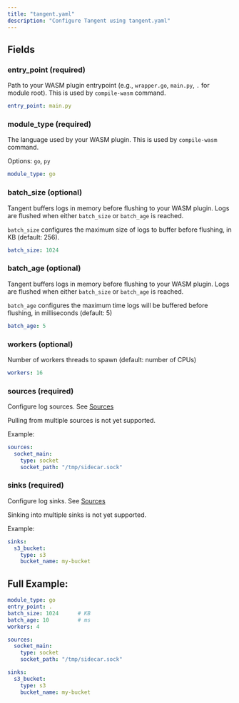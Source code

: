 ```yaml
---
title: "tangent.yaml"
description: "Configure Tangent using tangent.yaml"
---
```


## Fields

### entry_point (required)

Path to your WASM plugin entrypoint (e.g., `wrapper.go`, `main.py`, `.` for module root). This is used by `compile-wasm` command.

```yaml tangent.yaml icon="settings"
entry_point: main.py
```

### module_type (required)

The language used by your WASM plugin. This is used by `compile-wasm` command.

Options: `go`, `py`

```yaml tangent.yaml icon="settings"
module_type: go
```

### batch_size (optional)

Tangent buffers logs in memory before flushing to your WASM plugin. Logs are flushed when either `batch_size` or `batch_age` is reached.

`batch_size` configures the maximum size of logs to buffer before flushing, in KB (default: 256).

```yaml tangent.yaml icon="settings"
batch_size: 1024
```

### batch_age (optional)

Tangent buffers logs in memory before flushing to your WASM plugin. Logs are flushed when either `batch_size` or `batch_age` is reached.

`batch_age` configures the maximum time logs will be buffered before flushing, in milliseconds (default: 5)

```yaml tangent.yaml icon="settings"
batch_age: 5
```

### workers (optional)

Number of workers threads to spawn (default: number of CPUs)

```yaml tangent.yaml icon="settings"
workers: 16
```

### sources (required)

Configure log sources. See [Sources](/sources/overview)

Pulling from multiple sources is not yet supported.

Example:
```yaml tangent.yaml icon="settings"
sources:
  socket_main:
    type: socket
    socket_path: "/tmp/sidecar.sock"
```

### sinks (required)

Configure log sinks. See [Sources](/sinks/overview)

Sinking into multiple sinks is not yet supported.

Example:
```yaml tangent.yaml icon="settings"
sinks:
  s3_bucket:
    type: s3
    bucket_name: my-bucket
```

## Full Example:

```yaml tangent.yaml icon="settings"
module_type: go
entry_point: .
batch_size: 1024      # KB
batch_age: 10         # ms
workers: 4

sources:
  socket_main:
    type: socket
    socket_path: "/tmp/sidecar.sock"

sinks:
  s3_bucket:
    type: s3
    bucket_name: my-bucket
```